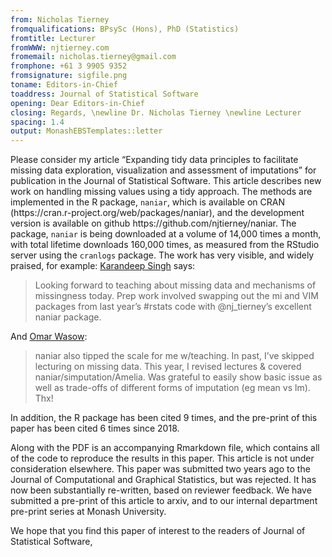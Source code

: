 ```yaml
---
from: Nicholas Tierney
fromqualifications: BPsySc (Hons), PhD (Statistics)
fromtitle: Lecturer
fromWWW: njtierney.com
fromemail: nicholas.tierney@gmail.com
fromphone: +61 3 9905 9352
fromsignature: sigfile.png
toname: Editors-in-Chief
toaddress: Journal of Statistical Software
opening: Dear Editors-in-Chief
closing: Regards, \newline Dr. Nicholas Tierney \newline Lecturer
spacing: 1.4
output: MonashEBSTemplates::letter
---
```


Please consider my article "Expanding tidy data principles to facilitate missing data exploration, visualization and assessment of imputations" for publication in the Journal of Statistical Software. This article describes new work on handling missing values using a tidy approach. The methods are implemented in the R package, `naniar`, which is available on CRAN (https://cran.r-project.org/web/packages/naniar), and the development version is available on github https://github.com/njtierney/naniar. The package, `naniar` is being downloaded at a volume of 14,000 times a month, with total lifetime downloads 160,000 times, as measured from the RStudio server using the `cranlogs` package. The work has very visible, and widely praised, for example: [Karandeep Singh](https://twitter.com/kdpsinghlab/status/1110529278830170116) says: 

> Looking forward to teaching about missing data and mechanisms of missingness today. Prep work involved swapping out the mi and VIM packages from last year's #rstats code with @nj_tierney's excellent naniar package.

And [Omar Wasow](https://twitter.com/owasow/status/1006743170846109697):

> naniar also tipped the scale for me w/teaching. In past, I've skipped lecturing on missing data. This year, I revised lectures & covered naniar/simputation/Amelia. Was grateful to easily show basic issue as well as trade-offs of different forms of imputation (eg mean vs lm). Thx!

In addition, the R package has been cited 9 times, and the pre-print of this paper has been cited 6 times since 2018.

Along with the PDF is an accompanying Rmarkdown file, which contains all of the code to reproduce the results in this paper. This article is not under consideration elsewhere.  This paper was submitted two years ago to the Journal of Computational and Graphical Statistics, but was rejected. It has now been substantially re-written, based on reviewer feedback. We have submitted a pre-print of this article to arxiv, and to our internal department pre-print series at Monash University.

We hope that you find this paper of interest to the readers of Journal of Statistical Software,
